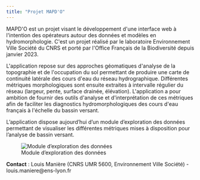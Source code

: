 ```yaml
---
title: "Projet MAPD'O"
---
```


MAPD\'O est un projet visant le développement d\'une interface web à l\'intention des opérateurs autour des données et modèles en hydromorphologie. C\'est un projet réalisé par le laboratoire Environnement Ville Société du CNRS et porté par l\'Office Français de la Biodiversité depuis janvier 2023.

L\'application repose sur des approches géomatiques d\'analyse de la topographie et de l\'occupation du sol permettant de produire une carte de continuité latérale des cours d\'eau du réseau hydrographique. Différentes métriques morphologiques sont ensuite extraites à intervalle régulier du réseau (largeur, pente, surface drainée, élévation). L\'application a pour ambition de fournir des outils d\'analyse et d\'interprétation de ces métriques afin de faciliter les diagnostics hydromorphologiques des cours d\'eau français à l\'échelle du bassin versant.

L'application dispose aujourd'hui d'un module d'exploration des données permettant de visualiser les différentes métriques mises à disposition pour l'analyse de bassin versant.

![Module d'exploration des données](images/copie_ecran_mapdoapp.PNG)

**Contact** : Louis Manière (CNRS UMR 5600, Environnement Ville Société) - louis.maniere\@ens-lyon.fr
